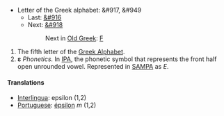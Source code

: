 *Letter of the Greek alphabet: &#917, &#949
**Last: [[delta|&#916]]
**Next: [[zeta|&#918]]
**:Next in [[w:Old Greek|Old Greek]]: [[digamma|Ϝ]]

#The fifth letter of the [[w:Greek alphabet|Greek Alphabet]].
#'''ε''' ''Phonetics.'' In [[International Phonetic Alphabet|IPA]], the phonetic symbol that represents the front half open unrounded vowel. Represented in [[SAMPA]] as ''E''.

==== Translations ====
*[[Interlingua]]: epsilon (1,2)
*[[Portuguese]]: [[épsilon]] ''m'' (1,2)